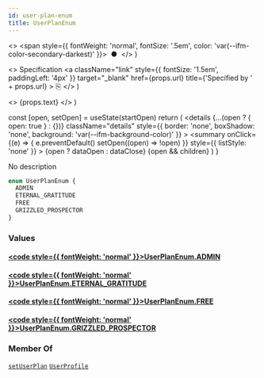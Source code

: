 ```yaml
---
id: user-plan-enum
title: UserPlanEnum
---
```


  <>
    <span style={{ fontWeight: 'normal', fontSize: '.5em', color: 'var(--ifm-color-secondary-darkest)' }}>
      &nbsp;●&nbsp;
    </span>
  </>
)

  <>
    Specification
    <a
      className="link"
      style={{ fontSize: '1.5em', paddingLeft: '4px' }}
      target="_blank"
      href={props.url}
      title={'Specified by ' + props.url}
    >
      ⎘
    </a>
  </>
)

  <>
    <span className={props.class}>{props.text}</span>
  </>
)


  const [open, setOpen] = useState(startOpen)
  return (
    <details
      {...(open ? { open: true } : {})}
      className="details"
      style={{ border: 'none', boxShadow: 'none', background: 'var(--ifm-background-color)' }}
    >
      <summary
        onClick={(e) => {
          e.preventDefault()
          setOpen((open) => !open)
        }}
        style={{ listStyle: 'none' }}
      >
        {open ? dataOpen : dataClose}
      </summary>
      {open && children}
    </details>
  )
}

No description

```graphql
enum UserPlanEnum {
  ADMIN
  ETERNAL_GRATITUDE
  FREE
  GRIZZLED_PROSPECTOR
}
```

### Values

#### [<code style={{ fontWeight: 'normal' }}>UserPlanEnum.<b>ADMIN</b></code>](#)

#### [<code style={{ fontWeight: 'normal' }}>UserPlanEnum.<b>ETERNAL_GRATITUDE</b></code>](#)

#### [<code style={{ fontWeight: 'normal' }}>UserPlanEnum.<b>FREE</b></code>](#)

#### [<code style={{ fontWeight: 'normal' }}>UserPlanEnum.<b>GRIZZLED_PROSPECTOR</b></code>](#)

### Member Of

[`setUserPlan`](/api/operations/mutations/set-user-plan.mdx) <Badge class="badge badge--secondary badge--relation" text="mutation"/><Bullet />[`UserProfile`](/api/types/objects/user-profile.mdx) <Badge class="badge badge--secondary badge--relation" text="object"/>
